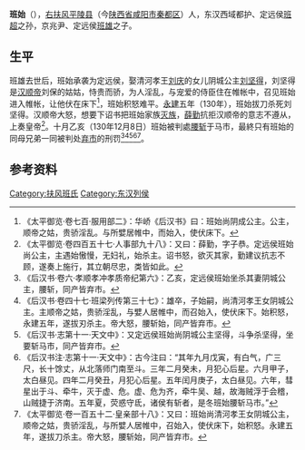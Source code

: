 '''班始'''（{{bd|？||130年|12月8日|}}），[[右扶风|右扶风]][[平陵县_(陕西)|平陵县]]（今[[陕西省|陕西省]][[咸阳市|咸阳市]][[秦都区|秦都区]]）人，东汉西域都护、定远侯[[班超|班超]]之孙，京兆尹、定远侯[[班雄|班雄]]之子。

==生平==
班雄去世后，班始承袭为定远侯，娶清河孝王[[刘庆_(东汉)|刘庆]]的女儿阴城公主[[刘坚得|刘坚得]]，刘坚得是[[汉顺帝|汉顺帝]]刘保的姑姑，恃贵而骄，为人淫乱，与宠爱的侍臣住在帷帐中，召见班始进入帷帐，让他伏在床下<ref>《太平御览·卷七百·服用部二》：华峤《后汉书》曰：班始尚阴成公主。公主，顺帝之姑，贵骄淫乱。与所嬖居帷中，而始入，使伏床下。</ref>，班始积怒难平。[[永建_(东汉)|永建]]五年（130年），班始拔刀杀死刘坚得。汉顺帝大怒，想要下诏书把班始家族[[灭族|灭族]]，[[薛勤|薛勤]]抗拒汉顺帝的意志不遵从，上奏皇帝<ref>《太平御览·卷四百五十七·人事部九十八》：又曰：薛勤，字子恭。定远侯班始尚公主，主遇始慠慢，无妇礼，始杀主。诏书怒，欲灭其家，勤建议抗志不顾，遂奏上施行，其立朝尽忠，类皆如此。</ref>。十月乙亥（130年12月8日）班始被判處[[腰斩|腰斩]]于马市，最終只有班始的同母兄弟一同被判处[[弃市|弃市]]的刑罚<ref>《后汉书·卷六·孝顺孝冲孝质帝纪第六》：乙亥，定远侯班始坐杀其妻阴城公主，腰斩，同产皆弃市。</ref><ref>《后汉书·卷四十七·班梁列传第三十七》：雄卒，子始嗣，尚清河孝王女阴城公主。主顺帝之姑，贵骄淫乱，与嬖人居帷中，而召始入，使伏床下。始积怒，永建五年，遂拔刃杀主。帝大怒，腰斩始，同产皆弃市。</ref><ref>《后汉书·志第十一·天文中》：又定远侯班始尚阴城公主坚得，斗争杀坚得，坐要斩马市，同产皆弃市。</ref><ref>《后汉书注·志第十一·天文中》：古今注曰：“其年九月戊寅，有白气，广三尺，长十馀丈，从北落师门南至斗。三年二月癸未，月犯心后星。六月甲子，太白昼见。四年二月癸丑，月犯心后星。五年闰月庚子，太白昼见。六年，彗星出于斗、牵牛，灭于虚、危。虚、危为齐，牵牛吴、越，故海贼浮于会稽，山贼捷于济南。五年夏，荧惑守氐，诸侯有斩者，是冬班始腰斩马市。”</ref><ref>《太平御览·卷一百五十二·皇亲部十八》：又曰：班始尚清河孝王女阴城公主，顺帝之姑，贵骄淫乱，与所嬖人居帷中，召始入，使伏床下，始积怒。永建五年，遂拔刀杀主。帝大怒，腰斩始，同产皆弃市。</ref>。

==参考资料==
{{reflist}}

[[Category:扶风班氏|Category:扶风班氏]]
[[Category:东汉列侯|Category:东汉列侯]]